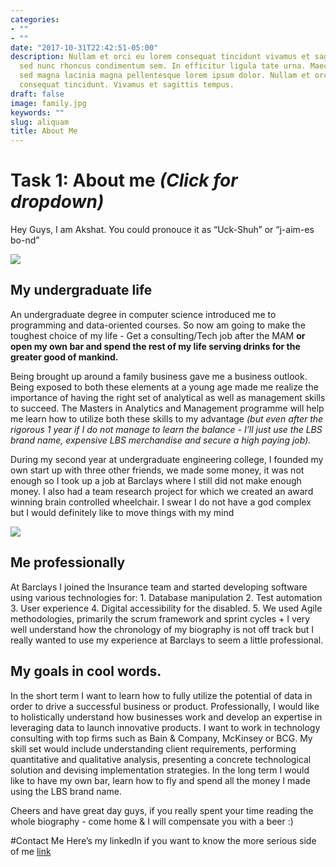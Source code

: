 ```yaml
---
categories:
- ""
- ""
date: "2017-10-31T22:42:51-05:00"
description: Nullam et orci eu lorem consequat tincidunt vivamus et sagittis magna
  sed nunc rhoncus condimentum sem. In efficitur ligula tate urna. Maecenas massa
  sed magna lacinia magna pellentesque lorem ipsum dolor. Nullam et orci eu lorem
  consequat tincidunt. Vivamus et sagittis tempus.
draft: false
image: family.jpg
keywords: ""
slug: aliquam
title: About Me
---
```


# Task 1: About me *(Click for dropdown)*

Hey Guys, I am Akshat. You could pronouce it as "Uck-Shuh" or "j-aim-es
bo-nd"

![](D:/Akshat/Study/LBS_MAM/Pre%20Courses/R/am01-master/pre_programme_assignment/pre_programme_assignment/bb.jfif)

## My undergraduate life

An undergraduate degree in computer science introduced me to programming
and data-oriented courses. So now am going to make the toughest choice
of my life - Get a consulting/Tech job after the MAM **or open my own
bar and spend the rest of my life serving drinks for the greater good of
mankind.**

Being brought up around a family business gave me a business outlook.
Being exposed to both these elements at a young age made me realize the
importance of having the right set of analytical as well as management
skills to succeed. The Masters in Analytics and Management programme
will help me learn how to utilize both these skills to my advantage
*(but even after the rigorous 1 year if I do not manage to learn the
balance - I'll just use the LBS brand name, expensive LBS merchandise
and secure a high paying job).*

During my second year at undergraduate engineering college, I founded my
own start up with three other friends, we made some money, it was not
enough so I took up a job at Barclays where I still did not make enough
money. I also had a team research project for which we created an award
winning brain controlled wheelchair. I swear I do not have a god complex
but I would definitely like to move things with my mind

![](D:/Akshat/Study/LBS_MAM/Pre%20Courses/R/am01-master/pre_programme_assignment/pre_programme_assignment/unagi.jfif)

## Me professionally

At Barclays I joined the Insurance team and started developing software
using various technologies for: 1. Database manipulation 2. Test
automation 3. User experience 4. Digital accessibility for the disabled.
5. We used Agile methodologies, primarily the scrum framework and sprint
cycles + I very well understand how the chronology of my biography is
not off track but I really wanted to use my experience at Barclays to
seem a little professional.

## My goals in cool words.

In the short term I want to learn how to fully utilize the potential of
data in order to drive a successful business or product. Professionally,
I would like to holistically understand how businesses work and develop
an expertise in leveraging data to launch innovative products. I want to
work in technology consulting with top firms such as Bain & Company,
McKinsey or BCG. My skill set would include understanding client
requirements, performing quantitative and qualitative analysis,
presenting a concrete technological solution and devising implementation
strategies. In the long term I would like to have my own bar, learn how
to fly and spend all the money I made using the LBS brand name.

Cheers and have great day guys, if you really spent your time reading
the whole biography - come home & I will compensate you with a beer :)

\#Contact Me Here's my linkedIn if you want to know the more serious
side of me [link](https://www.linkedin.com/in/akshatkacheria/)